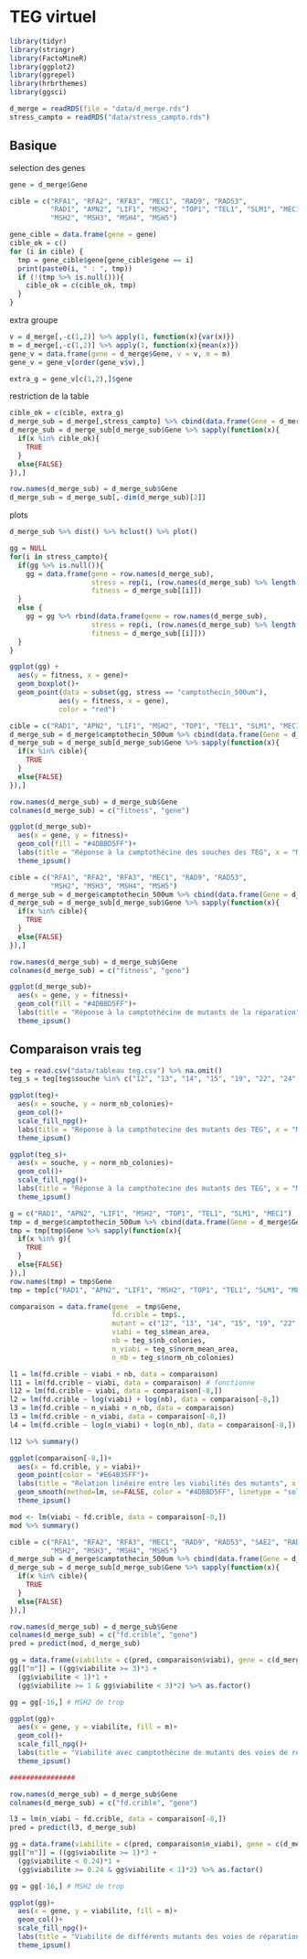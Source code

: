 # TEG virtuel {#TEG}

```r
library(tidyr)
library(stringr)
library(FactoMineR)
library(ggplot2)
library(ggrepel)
library(hrbrthemes)
library(ggsci)
```

```r
d_merge = readRDS(file = "data/d_merge.rds")
stress_campto = readRDS("data/stress_campto.rds")
```

## Basique

selection des genes
```r
gene = d_merge$Gene

cible = c("RFA1", "RFA2", "RFA3", "MEC1", "RAD9", "RAD53",
          "RAD1", "APN2", "LIF1", "MSH2", "TOP1", "TEL1", "SLM1", "MEC1",
          "MSH2", "MSH3", "MSH4", "MSH5")
```

```r
gene_cible = data.frame(gene = gene)
cible_ok = c()
for (i in cible) {
  tmp = gene_cible$gene[gene_cible$gene == i]
  print(paste0(i, " : ", tmp))
  if (!(tmp %>% is.null())){
    cible_ok = c(cible_ok, tmp)
  }
}
```


extra groupe
```r
v = d_merge[,-c(1,2)] %>% apply(1, function(x){var(x)})
m = d_merge[,-c(1,2)] %>% apply(1, function(x){mean(x)})
gene_v = data.frame(gene = d_merge$Gene, v = v, m = m)
gene_v = gene_v[order(gene_v$v),]

extra_g = gene_v[c(1,2),]$gene
```

restriction de la table
```r
cible_ok = c(cible, extra_g)
d_merge_sub = d_merge[,stress_campto] %>% cbind(data.frame(Gene = d_merge$Gene))
d_merge_sub = d_merge_sub[d_merge_sub$Gene %>% sapply(function(x){
  if(x %in% cible_ok){
    TRUE
  }
  else{FALSE}
}),]

row.names(d_merge_sub) = d_merge_sub$Gene
d_merge_sub = d_merge_sub[,-dim(d_merge_sub)[2]]
```

plots
```r
d_merge_sub %>% dist() %>% hclust() %>% plot()

gg = NULL
for(i in stress_campto){
  if(gg %>% is.null()){
    gg = data.frame(gene = row.names(d_merge_sub), 
                    stress = rep(i, (row.names(d_merge_sub) %>% length())),
                    fitness = d_merge_sub[[i]])
  }
  else {
    gg = gg %>% rbind(data.frame(gene = row.names(d_merge_sub), 
                    stress = rep(i, (row.names(d_merge_sub) %>% length())),
                    fitness = d_merge_sub[[i]]))
  }
}

ggplot(gg) +
  aes(y = fitness, x = gene)+
  geom_boxplot()+
  geom_point(data = subset(gg, stress == "camptothecin_500um"),
            aes(y = fitness, x = gene),
            color = "red")
```


```r
cible = c("RAD1", "APN2", "LIF1", "MSH2", "TOP1", "TEL1", "SLM1", "MEC1")
d_merge_sub = d_merge$camptothecin_500um %>% cbind(data.frame(Gene = d_merge$Gene))
d_merge_sub = d_merge_sub[d_merge_sub$Gene %>% sapply(function(x){
  if(x %in% cible){
    TRUE
  }
  else{FALSE}
}),]

row.names(d_merge_sub) = d_merge_sub$Gene
colnames(d_merge_sub) = c("fitness", "gene")

ggplot(d_merge_sub)+
  aes(x = gene, y = fitness)+
  geom_col(fill = "#4DBBD5FF")+
  labs(title = "Réponse à la camptothécine des souches des TEG", x = "Mutant", y = "Fitness defect", subtitle = "Selon les données du crible chimiogénétique")+
  theme_ipsum()

cible = c("RFA1", "RFA2", "RFA3", "MEC1", "RAD9", "RAD53",
          "MSH2", "MSH3", "MSH4", "MSH5")
d_merge_sub = d_merge$camptothecin_500um %>% cbind(data.frame(Gene = d_merge$Gene))
d_merge_sub = d_merge_sub[d_merge_sub$Gene %>% sapply(function(x){
  if(x %in% cible){
    TRUE
  }
  else{FALSE}
}),]

row.names(d_merge_sub) = d_merge_sub$Gene
colnames(d_merge_sub) = c("fitness", "gene")

ggplot(d_merge_sub)+
  aes(x = gene, y = fitness)+
  geom_col(fill = "#4DBBD5FF")+
  labs(title = "Réponse à la camptothécine de mutants de la réparation", x = "Mutant", y = "Fitness defect", subtitle = "Selon les données du crible chimiogénétique")+
  theme_ipsum()

```

## Comparaison vrais teg

```r
teg = read.csv("data/tableau teg.csv") %>% na.omit()
teg_s = teg[teg$souche %in% c("12", "13", "14", "15", "19", "22", "24", "25"),]

ggplot(teg)+
  aes(x = souche, y = norm_nb_colonies)+
  geom_col()+
  scale_fill_npg()+
  labs(title = "Réponse à la campthotecine des mutants des TEG", x = "Mutant", y = "Rapport (nombre de colonie DMSO / nombre de colonies CPT)", subtitle = "Selon les données du TEG")+
  theme_ipsum()

ggplot(teg_s)+
  aes(x = souche, y = norm_nb_colonies)+
  geom_col()+
  scale_fill_npg()+
  labs(title = "Réponse à la campthotecine des mutants des TEG", x = "Mutant", y = "Rapport (nombre de colonie DMSO / nombre de colonies CPT)", subtitle = "Selon les données du TEG")+
  theme_ipsum()
```

```r
g = c("RAD1", "APN2", "LIF1", "MSH2", "TOP1", "TEL1", "SLM1", "MEC1")
tmp = d_merge$camptothecin_500um %>% cbind(data.frame(Gene = d_merge$Gene))
tmp = tmp[tmp$Gene %>% sapply(function(x){
  if(x %in% g){
    TRUE
  }
  else{FALSE}
}),]
row.names(tmp) = tmp$Gene
tmp = tmp[c("RAD1", "APN2", "LIF1", "MSH2", "TOP1", "TEL1", "SLM1", "MEC1"),]

comparaison = data.frame(gene  = tmp$Gene,
                         fd.crible = tmp$.,
                         mutant = c("12", "13", "14", "15", "19", "22", "24", "25"),
                         viabi = teg_s$mean_area,
                         nb = teg_s$nb_colonies,
                         n_viabi = teg_s$norm_mean_area,
                         n_nb = teg_s$norm_nb_colonies)

l1 = lm(fd.crible ~ viabi + nb, data = comparaison)
l11 = lm(fd.crible ~ viabi, data = comparaison) # fonctionne
l12 = lm(fd.crible ~ viabi, data = comparaison[-8,])
l2 = lm(fd.crible ~ log(viabi) + log(nb), data = comparaison[-8,])
l3 = lm(fd.crible ~ n_viabi + n_nb, data = comparaison)
l3 = lm(fd.crible ~ n_viabi, data = comparaison[-8,])
l4 = lm(fd.crible ~ log(n_viabi) + log(n_nb), data = comparaison[-8,])

l12 %>% summary()

ggplot(comparaison[-8,])+
  aes(x = fd.crible, y = viabi)+
  geom_point(color = "#E64B35FF")+
  labs(title = "Relation linéaire entre les viabilités des mutants", x = "Viabilité selon le crible (fitness defect)", y = "Viabilité TEG", subtitle = "Selon le crible et les tests en goutte")+
  geom_smooth(method=lm, se=FALSE, color = "#4DBBD5FF", linetype = "solid", size = 1)+
  theme_ipsum()
```

```r
mod <- lm(viabi ~ fd.crible, data = comparaison[-8,])
mod %>% summary()

cible = c("RFA1", "RFA2", "RFA3", "MEC1", "RAD9", "RAD53", "SAE2", "RAD51",
          "MSH2", "MSH3", "MSH4", "MSH5")
d_merge_sub = d_merge$camptothecin_500um %>% cbind(data.frame(Gene = d_merge$Gene))
d_merge_sub = d_merge_sub[d_merge_sub$Gene %>% sapply(function(x){
  if(x %in% cible){
    TRUE
  }
  else{FALSE}
}),]

row.names(d_merge_sub) = d_merge_sub$Gene
colnames(d_merge_sub) = c("fd.crible", "gene")
pred = predict(mod, d_merge_sub)

gg = data.frame(viabilite = c(pred, comparaison$viabi), gene = c(d_merge_sub$gene, comparaison$gene))
gg[["m"]] = ((gg$viabilite >= 3)*3 +
  (gg$viabilite < 1)*1 +  
  (gg$viabilite >= 1 & gg$viabilite < 3)*2) %>% as.factor()

gg = gg[-16,] # MSH2 de trop

ggplot(gg)+
  aes(x = gene, y = viabilite, fill = m)+
  geom_col()+
  scale_fill_npg()+
  labs(title = "Viabilité avec camptothécine de mutants des voies de réparation", x = "Mutant", y = "Viabilité", subtitle = "Selon les données du TEG et le données predite via le crible")+
  theme_ipsum()

################

row.names(d_merge_sub) = d_merge_sub$Gene
colnames(d_merge_sub) = c("fd.crible", "gene")

l3 = lm(n_viabi ~ fd.crible, data = comparaison[-8,])
pred = predict(l3, d_merge_sub)

gg = data.frame(viabilite = c(pred, comparaison$n_viabi), gene = c(d_merge_sub$gene, comparaison$gene))
gg[["m"]] = ((gg$viabilite >= 1)*3 +
  (gg$viabilite < 0.24)*1 +  
  (gg$viabilite >= 0.24 & gg$viabilite < 1)*2) %>% as.factor()

gg = gg[-16,] # MSH2 de trop

ggplot(gg)+
  aes(x = gene, y = viabilite, fill = m)+
  geom_col()+
  scale_fill_npg()+
  labs(title = "Viabilité de différents mutants des voies de réparation en présence de camptothécine", x = "Mutant", y = "Viabilité (/viabilité en DMSO)", subtitle = "Selon les données du TEG et le données predite via le crible")+
  theme_ipsum()
```


